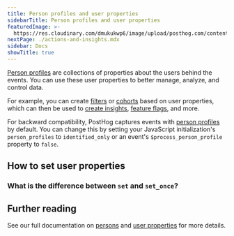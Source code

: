 ```yaml
---
title: Person profiles and user properties
sidebarTitle: Person profiles and user properties
featuredImage: >-
  https://res.cloudinary.com/dmukukwp6/image/upload/posthog.com/contents/docs/getting-started/images/docs-properties.png
nextPage: ./actions-and-insights.mdx
sidebar: Docs
showTitle: true
---
```



[Person profiles](/docs/data/persons) are collections of properties about the users behind the events. You can use these user properties to better manage, analyze, and control data. 

For example, you can create [filters](/docs/product-analytics/trends#filtering-events-based-on-properties) or [cohorts](/docs/data/cohorts) based on user properties, which can then be used to [create insights](/docs/product-analytics/insights), [feature flags](/docs/feature-flags), and more. 

For backward compatibility, PostHog captures events with [person profiles](/docs/data/people) by default. You can change this by setting your JavaScript initialization's `person_profiles` to `identified_only` or an event's `$process_person_profile` property to `false`.

## How to set user properties

<UserPropertiesHowToSet/>

### What is the difference between `set` and `set_once`?

<UserPropertiesSetVsSetOnce/>

## Further reading

See our full documentation on [persons](/docs/data/persons) and [user properties](/docs/data/user-properties) for more details.
